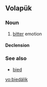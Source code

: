 ==Volapük==

===Noun===
{{vo-noun}}

# [[bitter]] emotion

====Declension====
{{vo-decl-noun}}

===See also===
* [[bied]]

[[vo:biedälik]]